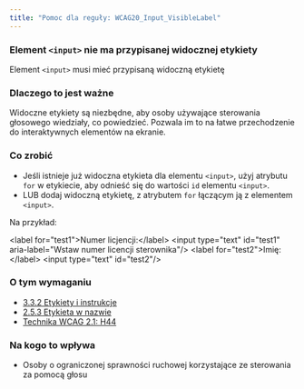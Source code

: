 ```yaml
---
title: "Pomoc dla reguły: WCAG20_Input_VisibleLabel"
---
```


<div className="toolHelp">
<Row>
<Column colLg={16} colMd={8} colSm={4} className="toolHead">

### Element `<input>` nie ma przypisanej widocznej etykiety

<div id="locLevel"></div>

Element `<input>` musi mieć przypisaną widoczną etykietę

</Column>
</Row>
<Row>
<Column colLg={11} colMd={5} colSm={4} className="toolMain">

### Dlaczego to jest ważne

Widoczne etykiety są niezbędne, aby osoby używające sterowania głosowego wiedziały, co powiedzieć. Pozwala im to na łatwe przechodzenie do interaktywnych elementów na ekranie.

<div id="locSnippet"></div>

### Co zrobić

* Jeśli istnieje już widoczna etykieta dla elementu `<input>`, użyj atrybutu `for` w etykiecie, aby odnieść się do wartości `id` elementu `<input>`.
* LUB dodaj widoczną etykietę, z atrybutem `for` łączącym ją z elementem `<input>`.
 

Na przykład:

<CodeSnippet type="multi" light={true}>&lt;label for="test1"&gt;Numer licjencji:&lt;/label&gt;
&lt;input type="text" id="test1" aria-label="Wstaw numer licencji sterownika"/&gt;
&lt;label for="test2"&gt;Imię:&lt;/label&gt;
&lt;input type="text" id="test2"/&gt;</CodeSnippet>

</Column>
<Column colLg={5} colMd={3} colSm={4} className="toolLeft">

### O tym wymaganiu

* [3.3.2 Etykiety i instrukcje](https://wcag.lepszyweb.pl/#labels-or-instructions)
* [2.5.3 Etykieta w nazwie](https://wcag.lepszyweb.pl/#label-in-name)
* [Technika WCAG 2.1: H44](https://www.w3.org/WAI/WCAG21/Techniques/html/H44)

### Na kogo to wpływa

 * Osoby o ograniczonej sprawności ruchowej korzystające ze sterowania za pomocą głosu

</Column>
</Row>
</div>
